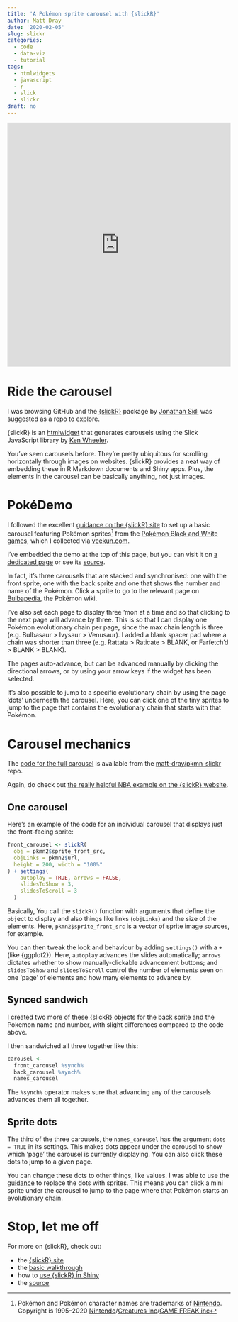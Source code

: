 ```yaml
---
title: 'A Pokémon sprite carousel with {slickR}'
author: Matt Dray
date: '2020-02-05'
slug: slickr
categories:
  - code
  - data-viz
  - tutorial
tags:
  - htmlwidgets
  - javascript
  - r
  - slick
  - slickr
draft: no
---
```


<iframe src="https://matt-dray.github.io/pkmn_slickr/carousel_only" width="100%" height="550" frameborder="0" allowtransparency="true" allow="encrypted-media"></iframe>

# Ride the carousel

I was browsing GitHub and the [{slickR}](https://metrumresearchgroup.github.io/slickR/){target='_blank'} package by [Jonathan Sidi](https://yonicd.netlify.com/){target='_blank'} was suggested as a repo to explore.

{slickR} is an [htmlwidget](https://www.htmlwidgets.org/){target='_blank'} that generates carousels using the Slick JavaScript library by [Ken Wheeler](http://kenwheeler.github.io/){target='_blank'}.

You've seen carousels before. They're pretty ubiquitous for scrolling horizontally through images on websites. {slickR} provides a neat way of embedding these in R Markdown documents and Shiny apps. Plus, the elements in the carousel can be basically anything, not just images.

# PokéDemo

I followed the excellent [guidance on the {slickR} site](https://metrumresearchgroup.github.io/slickR/articles/basics.html){target='_blank'} to set up a basic carousel featuring Pokémon sprites[^tm] from the [Pokémon Black and White games](https://bulbapedia.bulbagarden.net/wiki/Pok%C3%A9mon_Black_and_White_Versions), which I collected via [veekun.com](https://veekun.com/dex/downloads){target='_blank'}.

I've embedded the demo at the top of this page, but you can visit it on [a dedicated page](https://matt-dray.github.io/pkmn_slickr/){target='_blank'} or see its [source](https://www.github.com/matt-dray/pkmn_slickr){target='_blank'}.

In fact, it's three carousels that are stacked and synchronised: one with the front sprite, one with the back sprite and one that shows the number and name of the Pokémon. Click a sprite to go to the relevant page on [Bulbapedia](https://bulbapedia.bulbagarden.net/wiki/Main_Page), the Pokémon wiki.

I've also set each page to display three 'mon at a time and so that clicking to the next page will advance by three. This is so that I can display one Pokémon evolutionary chain per page, since the max chain length is three (e.g. Bulbasaur > Ivysaur > Venusaur). I added a blank spacer pad where a chain was shorter than three (e.g. Rattata > Raticate > BLANK, or Farfetch'd > BLANK > BLANK).

The pages auto-advance, but can be advanced manually by clicking the directional arrows, or by using your arrow keys if the widget has been selected.

It's also possible to jump to a specific evolutionary chain by using the page 'dots' underneath the carousel. Here, you can click one of the tiny sprites to jump to the page that contains the evolutionary chain that starts with that Pokémon.

# Carousel mechanics

The [code for the full carousel](https://github.com/matt-dray/pkmn_slickr/blob/master/carousel_only.Rmd){target='_blank'} is available from the [matt-dray/pkmn_slickr](https://github.com/matt-dray/pkmn_slickr){target='_blank'} repo.

Again, do check out [the really helpful NBA example on the {slickR} website](https://metrumresearchgroup.github.io/slickR/articles/basics.html).

## One carousel

Here's an example of the code for an individual carousel that displays just the front-facing sprite:

```r
front_carousel <- slickR(
  obj = pkmn2$sprite_front_src,
  objLinks = pkmn2$url,
  height = 200, width = "100%"
) + settings(
    autoplay = TRUE, arrows = FALSE,
    slidesToShow = 3, 
    slidesToScroll = 3
  )
```

Basically, You call the `slickR()` function with arguments that define the `obj`ect to display and also things like links (`objLinks`) and the size of the elements. Here, `pkmn2$sprite_front_src` is a vector of sprite image sources, for example.

You can then tweak the look and behaviour by adding `settings()` with a `+` (like {ggplot2}). Here, `autoplay` advances the slides automatically; `arrows` dictates whether to show manually-clickable advancement buttons; and `slidesToShow` and `slidesToScroll` control the number of elements seen on one 'page' of elements and how many elements to advance by.

## Synced sandwich

I created two more of these {slickR} objects for the back sprite and the Pokemon name and number, with slight differences compared to the code above.

I then sandwiched all three together like this:

```r
carousel <-
  front_carousel %synch%
  back_carousel %synch%
  names_carousel 
```

The `%synch%` operator makes sure that advancing any of the carousels advances them all together.

## Sprite dots

The third of the three carousels, the `names_carousel` has the argument `dots = TRUE` in its settings. This makes dots appear under the carousel to show which 'page' the carousel is currently displaying. You can also click these dots to jump to a given page.

You can change these dots to other things, like values. I was able to use the [guidance](https://metrumresearchgroup.github.io/slickR/articles/basics.html){target='_blank'} to replace the dots with sprites. This means you can click a mini sprite under the carousel to jump to the page where that Pokémon starts an evolutionary chain.

# Stop, let me off

For more on {slickR}, check out:

* the [{slickR} site](https://metrumresearchgroup.github.io/slickR/)
* the [basic walkthrough](https://metrumresearchgroup.github.io/slickR/articles/basics.html)
* how to [use {slickR} in Shiny](https://metrumresearchgroup.github.io/slickR/articles/shiny.html)
* the [source](https://github.com/metrumresearchgroup/slickR)

[^tm]: Pokémon and Pokémon character names are trademarks of [Nintendo](https://www.nintendo.com/). Copyright is 1995–2020 [Nintendo](https://www.nintendo.com/){target='_blank'}/[Creatures Inc](https://www.creatures.co.jp/){target='_blank'}/[GAME FREAK inc](https://www.gamefreak.co.jp/){target='_blank'}